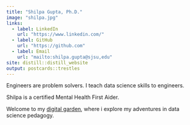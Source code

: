 ```yaml
---
title: "Shilpa Gupta, Ph.D."
image: "shilpa.jpg"
links:
  - label: LinkedIn
    url: "https://www.linkedin.com/"
  - label: GitHub
    url: "https://github.com"
  - label: Email
    url: "mailto:shilpa.gupta@sjsu,edu"
site: distill::distill_website
output: postcards::trestles
---
```

 
Engineers are problem solvers. I teach data science skills to engineers.

Shilpa is a certified Mental Health First Aider. 

Welcome to my [digital garden](https://www.technologyreview.com/2020/09/03/1007716/digital-gardens-let-you-cultivate-your-own-little-bit-of-the-internet/), where i explore my adventures in data science pedagogy.
